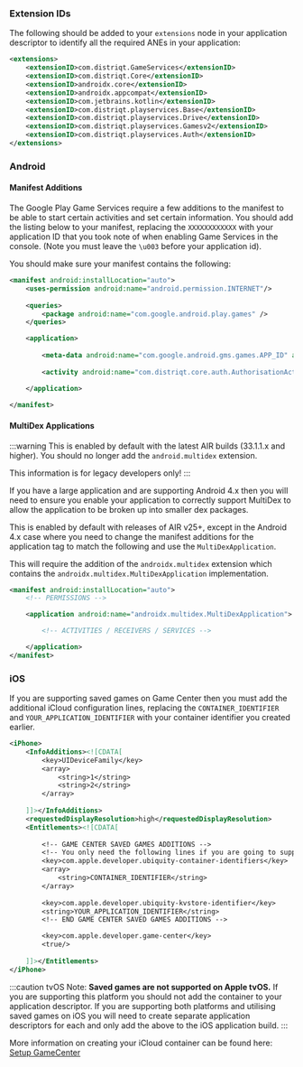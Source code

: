 
### Extension IDs

The following should be added to your `extensions` node in your application descriptor to identify all the required ANEs in your application:

```xml
<extensions>
    <extensionID>com.distriqt.GameServices</extensionID>
    <extensionID>com.distriqt.Core</extensionID>
    <extensionID>androidx.core</extensionID>
    <extensionID>androidx.appcompat</extensionID>
    <extensionID>com.jetbrains.kotlin</extensionID>
    <extensionID>com.distriqt.playservices.Base</extensionID>
    <extensionID>com.distriqt.playservices.Drive</extensionID>
    <extensionID>com.distriqt.playservices.Gamesv2</extensionID>
    <extensionID>com.distriqt.playservices.Auth</extensionID>
</extensions>
```




### Android

#### Manifest Additions

The Google Play Game Services require a few additions to the manifest to be able to start certain 
activities and set certain information. You should add the listing below to your manifest, replacing 
the `XXXXXXXXXXXX` with your application ID that you took note of when enabling Game Services in the 
console. (Note you must leave the `\u003` before your application id).

You should make sure your manifest contains the following:

```xml
<manifest android:installLocation="auto">
	<uses-permission android:name="android.permission.INTERNET"/>
	
	<queries>
		<package android:name="com.google.android.play.games" />
	</queries>

	<application>
		
		<meta-data android:name="com.google.android.gms.games.APP_ID" android:value="\u003XXXXXXXXXXXX" />
		
		<activity android:name="com.distriqt.core.auth.AuthorisationActivity" android:exported="false" android:theme="@android:style/Theme.Translucent.NoTitleBar"/>

	</application>
	
</manifest>
```

#### MultiDex Applications 

:::warning
This is enabled by default with the latest AIR builds (33.1.1.x and higher). You should no longer add the `android.multidex` extension. 

This information is for legacy developers only!
:::

If you have a large application and are supporting Android 4.x then you will need to ensure you enable your application to correctly support MultiDex to allow the application to be broken up into smaller dex packages.

This is enabled by default with releases of AIR v25+, except in the Android 4.x case where you need to change the manifest additions for the application tag to match the following and use the `MultiDexApplication`.


This will require the addition of the `androidx.multidex` extension which contains the `androidx.multidex.MultiDexApplication` implementation.

```xml
<manifest android:installLocation="auto">
	<!-- PERMISSIONS -->

	<application android:name="androidx.multidex.MultiDexApplication">

		<!-- ACTIVITIES / RECEIVERS / SERVICES -->

	</application>
</manifest>
```




### iOS 

If you are supporting saved games on Game Center then you must add the additional 
iCloud configuration lines, replacing the `CONTAINER_IDENTIFIER` and `YOUR_APPLICATION_IDENTIFIER` 
with your container identifier you created earlier.

```xml
<iPhone>
	<InfoAdditions><![CDATA[
		<key>UIDeviceFamily</key>
		<array>
			<string>1</string>
			<string>2</string>
		</array>
		
	]]></InfoAdditions>
	<requestedDisplayResolution>high</requestedDisplayResolution>
	<Entitlements><![CDATA[
	
		<!-- GAME CENTER SAVED GAMES ADDITIONS -->
		<!-- You only need the following lines if you are going to support GameCenter Saves -->
		<key>com.apple.developer.ubiquity-container-identifiers</key>
		<array>
			<string>CONTAINER_IDENTIFIER</string>
		</array>
		
		<key>com.apple.developer.ubiquity-kvstore-identifier</key>
		<string>YOUR_APPLICATION_IDENTIFIER</string>
		<!-- END GAME CENTER SAVED GAMES ADDITIONS -->

		<key>com.apple.developer.game-center</key>
		<true/>
		
	]]></Entitlements>
</iPhone>
```

:::caution tvOS
Note: **Saved games are not supported on Apple tvOS.** If you are supporting this platform you should not add the container to your application descriptor. If you are supporting both platforms and utilising saved games on iOS you will need to create separate application descriptors for each and only add the above to the iOS application build.
:::

More information on creating your iCloud container can be found here: [Setup GameCenter](setup-gamecenter#saved-games)
